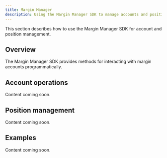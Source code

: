 ```yaml
---
title: Margin Manager
description: Using the Margin Manager SDK to manage accounts and positions.
---
```


This section describes how to use the Margin Manager SDK for account and position management.

## Overview

The Margin Manager SDK provides methods for interacting with margin accounts programmatically.

## Account operations

Content coming soon.

## Position management

Content coming soon.

## Examples

Content coming soon.

